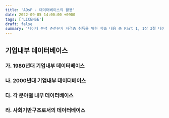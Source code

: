 ```yaml
---
title: 'ADsP - 데이터베이스의 활용'
date: 2022-09-05 14:00:00 +0900
tags: ['LICENSE']
draft: false
summary: '데이터 분석 준전문가 자격증 취득을 위한 학습 내용 중 Part 1, 1장 3절 데이터베이스의 활용 챕터 정리 내용'
---
```


## 기업내부 데이터베이스

### 가. 1980년대 기업내부 데이터베이스

### 나. 2000년대 기업내부 데이터베이스

### 다. 각 분야별 내부 데이터베이스

### 라. 사회기반구조로서의 데이터베이스